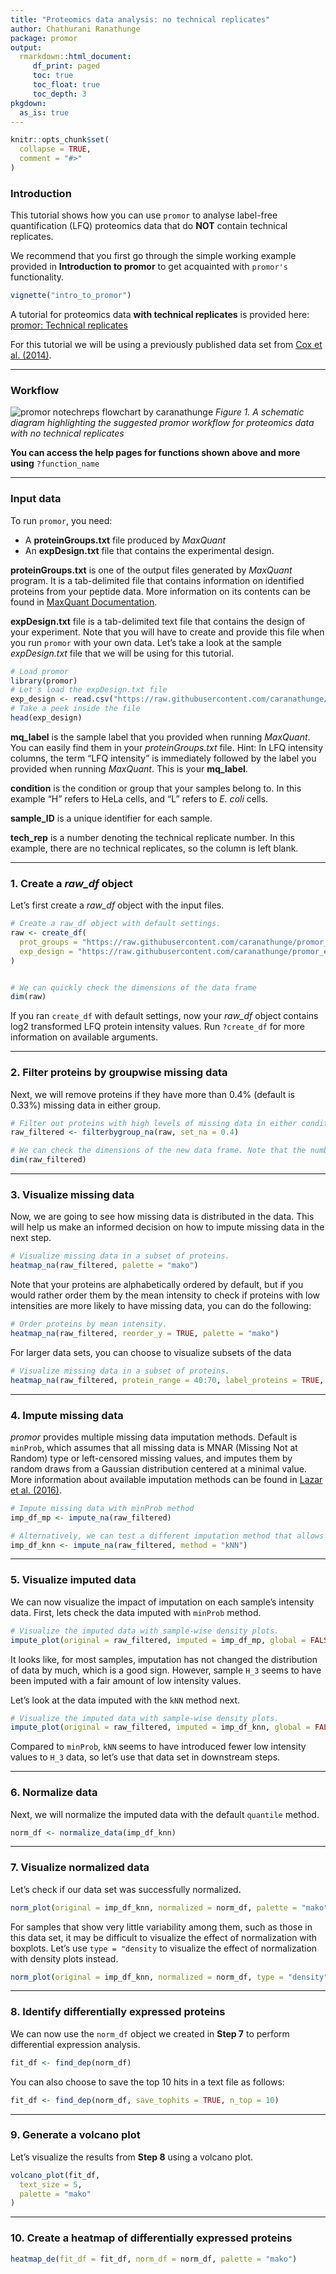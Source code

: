 ```yaml
---
title: "Proteomics data analysis: no technical replicates"
author: Chathurani Ranathunge
package: promor
output:
  rmarkdown::html_document:
     df_print: paged
     toc: true
     toc_float: true
     toc_depth: 3
pkgdown:
  as_is: true
---
```


<style type="text/css">

h1.title {
  font-size: 35px;
}
h4.author {
  font-size: 15px;
}
</style>

```r
knitr::opts_chunk$set(
  collapse = TRUE,
  comment = "#>"
)
```

### Introduction

This tutorial shows how you can use `promor` to analyse label-free quantification (LFQ) proteomics data that do **NOT**  contain technical replicates. 

We recommend that you first go through the simple working example provided in **Introduction to promor** to get acquainted with `promor's` functionality.

```r
vignette("intro_to_promor")
```

A tutorial for proteomics data **with technical replicates** is provided here:
[promor: Technical replicates](https://caranathunge.github.io/promor/articles/promor_with_techreps.html)

For this tutorial we will be using a previously published data set from [Cox et al. (2014)](https://europepmc.org/article/MED/24942700#id609082).\

---

### Workflow

![promor notechreps flowchart by caranathunge](../man/figures/promor_ProtAnalysis_notechreps_small.png) 
*Figure 1. A schematic diagram highlighting the suggested promor workflow for proteomics data with no technical replicates*

**You can access the help pages for functions shown above and more using** `?function_name`

---

### Input data

To run `promor`, you need:

-  A **proteinGroups.txt** file produced by *MaxQuant*
-  An **expDesign.txt** file that contains the experimental design.

 **proteinGroups.txt** is one of the output files generated by *MaxQuant* program.  It is a tab-delimited file that contains information on identified proteins from your peptide data. More information on its contents can be found in [MaxQuant Documentation](http://coxdocs.org/doku.php?id=maxquant:table:proteingrouptable).\
 
**expDesign.txt** file is a tab-delimited text file that contains the design of your experiment. Note that you will have to create and provide this file when you run `promor` with your own data. Let's take a look at the sample *expDesign.txt* file that we will be using for this tutorial.

```r
# Load promor
library(promor)
# Let's load the expDesign.txt file
exp_design <- read.csv("https://raw.githubusercontent.com/caranathunge/promor_example_data/main/ed1.txt", sep = "\t")
# Take a peek inside the file
head(exp_design)
```

**mq_label** is the sample label that you provided when running *MaxQuant*. You can easily find them in your *proteinGroups.txt* file. Hint: In LFQ intensity columns, the term "LFQ intensity" is immediately followed by the label you provided when running *MaxQuant*. This is your **mq_label**.

**condition** is the condition or group that your samples belong to. In this example "H" refers to HeLa cells, and "L" refers to *E. coli* cells. 

**sample_ID** is a unique identifier for each sample.

**tech_rep** is a number denoting the technical replicate number. In this example, there are no technical replicates, so the column is left blank.

---

### 1. Create a *raw_df* object

Let's first create a *raw_df* object with the input files. 

```r
# Create a raw_df object with default settings.
raw <- create_df(
  prot_groups = "https://raw.githubusercontent.com/caranathunge/promor_example_data/main/pg1.txt",
  exp_design = "https://raw.githubusercontent.com/caranathunge/promor_example_data/main/ed1.txt"
)


# We can quickly check the dimensions of the data frame
dim(raw)
```

If you ran `create_df` with default settings, now your *raw_df* object contains log2 transformed LFQ protein intensity values. Run `?create_df` for more information on available arguments.

---

### 2. Filter proteins by groupwise missing data

Next, we will remove proteins if they have more than 0.4% (default is 0.33%) missing data in either group.

```r
# Filter out proteins with high levels of missing data in either condition
raw_filtered <- filterbygroup_na(raw, set_na = 0.4)

# We can check the dimensions of the new data frame. Note that the number of rows have changed.
dim(raw_filtered)
```

---

### 3. Visualize missing data

Now, we are going to see how missing data is distributed in the data. This will help us make an informed decision on how to impute missing data in the next step. 

```r
# Visualize missing data in a subset of proteins.
heatmap_na(raw_filtered, palette = "mako")
```

Note that your proteins are alphabetically ordered by default, but if you would
rather order them by the mean intensity to check if proteins with low intensities are more likely to have missing data, you can do the following:

```r
# Order proteins by mean intensity.
heatmap_na(raw_filtered, reorder_y = TRUE, palette = "mako")
```

For larger data sets, you can choose to visualize subsets of the data

```r
# Visualize missing data in a subset of proteins.
heatmap_na(raw_filtered, protein_range = 40:70, label_proteins = TRUE, palette = "mako")
```

---

### 4. Impute missing data

*promor* provides multiple missing data imputation methods. Default is `minProb`, which assumes that all missing data is MNAR (Missing Not at Random) type or left-censored missing values, and imputes them by random draws from a Gaussian distribution centered at a minimal value. More information about available imputation methods can be found in [Lazar et al. (2016)](https://pubs.acs.org/doi/10.1021/acs.jproteome.5b00981).


```r
# Impute missing data with minProb method
imp_df_mp <- impute_na(raw_filtered)

# Alternatively, we can test a different imputation method that allows for missing data of both MAR and MNAR types.
imp_df_knn <- impute_na(raw_filtered, method = "kNN")
```

---

### 5. Visualize imputed data

We can now visualize the impact of imputation on each sample's intensity data. 
First, lets check the data imputed with `minProb` method.

```r
# Visualize the imputed data with sample-wise density plots.
impute_plot(original = raw_filtered, imputed = imp_df_mp, global = FALSE, n_row = 3, n_col = 3, palette = "mako")
```

It looks like, for most samples, imputation has not changed the distribution of data by much, which is a good sign. However, sample `H_3` seems to have been imputed with a fair amount of low intensity values.\

Let's look at the data imputed with the `kNN` method next.

```r
# Visualize the imputed data with sample-wise density plots.
impute_plot(original = raw_filtered, imputed = imp_df_knn, global = FALSE, n_row = 3, n_col = 3, palette = "mako")
```

Compared to `minProb`, `kNN` seems to have introduced fewer low intensity values to `H_3` data, so let's use that data set in downstream steps.

---

### 6. Normalize data

Next, we will normalize the imputed data with the default `quantile` method.

```r
norm_df <- normalize_data(imp_df_knn)
```

---

### 7. Visualize normalized data

Let's check if our data set was successfully normalized.

```r
norm_plot(original = imp_df_knn, normalized = norm_df, palette = "mako")
```

For samples that show very little variability among them, such as those in this data set, it may be difficult to visualize the effect of normalization with boxplots. Let's use `type = "density` to visualize the effect of normalization with density plots instead.

```r
norm_plot(original = imp_df_knn, normalized = norm_df, type = "density", palette = "mako")
```

---

### 8. Identify differentially expressed proteins

We can now use the `norm_df` object we created in **Step 7** to perform differential expression analysis.

```r
fit_df <- find_dep(norm_df)
```

You can also choose to save the top 10 hits in a text file as follows:

```r
fit_df <- find_dep(norm_df, save_tophits = TRUE, n_top = 10)
```

---

### 9. Generate a volcano plot

Let's visualize the results from **Step 8** using a volcano plot.

```r
volcano_plot(fit_df,
  text_size = 5,
  palette = "mako"
)
```

---

### 10. Create a heatmap of differentially expressed proteins

```r
heatmap_de(fit_df = fit_df, norm_df = norm_df, palette = "mako")
```


